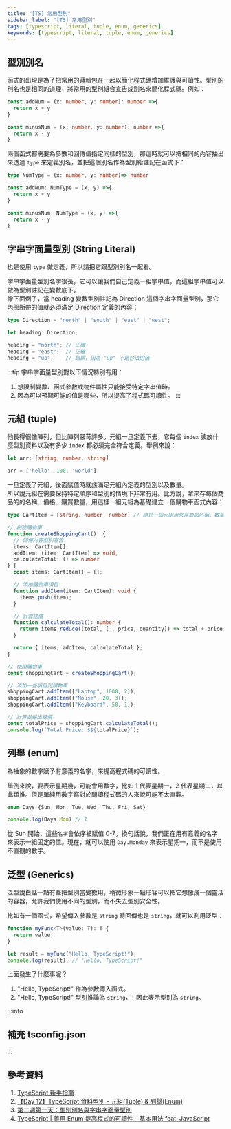 ```yaml
---
title: "[TS] 常用型別"
sidebar_label: "[TS] 常用型別"
tags: [typescript, literal, tuple, enum, generics]
keywords: [typescript, literal, tuple, enum, generics]
---
```


## 型別別名
函式的出現是為了把常用的邏輯包在一起以簡化程式碼增加維護與可讀性。型別的別名也是相同的道理，將常用的型別組合宣告成別名來簡化程式碼。例如：
```ts title='未用型別別名前'
const addNum = (x: number, y: number): number =>{
  return x + y
}

const minusNum = (x: number, y: number): number =>{
  return x - y
}
```

兩個函式都需要為參數和回傳值指定同樣的型別，那這時就可以把相同的內容抽出來透過 `type` 來定義別名，並把這個別名作為型別給註記在函式下：
```ts
type NumType = (x: number, y: number)=> number

const addNum: NumType = (x, y) =>{
  return x + y
}

const minusNum: NumType = (x, y) =>{
  return x - y
}
```

## 字串字面量型別 (String Literal)
也是使用 `type` 做定義，所以請把它跟型別別名一起看。

字串字面量型別名字很長，它可以讓我們自己定義一組字串值，而這組字串值可以做為型別註記在變數底下。  
像下面例子，當 heading 變數型別註記為 Direction 這個字串字面量型別，那它內部所帶的值就必須滿足 Direction 定義的內容：
```ts
type Direction = "north" | "south" | "east" | "west";

let heading: Direction;

heading = "north"; // 正確
heading = "east";  // 正確
heading = "up";    // 錯誤，因為 "up" 不是合法的值
```
:::tip
字串字面量型別對以下情況特別有用：  
1. 想限制變數、函式參數或物件屬性只能接受特定字串值時。
2. 因為可以預期可能的值是哪些，所以提高了程式碼可讀性。
:::

## 元組 (tuple)
他長得很像陣列，但比陣列嚴苛許多。元組一旦定義下去，它每個 `index` 該放什麼型別資料以及有多少 `index` 都必須完全符合定義。舉例來說：
```ts
let arr: [string, number, string]

arr = ['hello', 100, 'world']
```

一旦定義了元組，後面賦值時就該滿足元組內定義的型別以及數量。  
所以說元組在需要保持特定順序和型別的情境下非常有用。比方說，拿來存每個商品的的名稱、價格、購買數量，用這樣一組元組為基礎建立一個購物車函式內容：
```ts
type CartItem = [string, number, number] // 建立一個元組用來存商品名稱、數量以及價格

// 創建購物車
function createShoppingCart(): {
  // 回傳內容型別宣告
  items: CartItem[],
  addItem: (item: CartItem) => void,
  calculateTotal: () => number
} {
  const items: CartItem[] = [];

  // 添加購物車項目
  function addItem(item: CartItem): void {
    items.push(item);
  }

  // 計算總價
  function calculateTotal(): number {
    return items.reduce((total, [_, price, quantity]) => total + price * quantity, 0);
  }

  return { items, addItem, calculateTotal };
}

// 使用購物車
const shoppingCart = createShoppingCart();

// 添加一些項目到購物車
shoppingCart.addItem(["Laptop", 1000, 2]);
shoppingCart.addItem(["Mouse", 20, 3]);
shoppingCart.addItem(["Keyboard", 50, 1]);

// 計算並輸出總價
const totalPrice = shoppingCart.calculateTotal();
console.log(`Total Price: $${totalPrice}`);
```

## 列舉 (enum)
為抽象的數字賦予有意義的名字，來提高程式碼的可讀性。  

舉例來說，要表示星期幾，可能會用數字，比如 1 代表星期一，2 代表星期二，以此類推。但是單純用數字寫對於閱讀程式碼的人來說可能不太直觀。
```ts
enum Days {Sun, Mon, Tue, Wed, Thu, Fri, Sat}

console.log(Days.Mon) // 1
```
從 Sun 開始，這些`名字`會依序被賦值 0-7，換句話說，我們正在用有意義的名字來表示一組固定的值。現在，就可以使用 `Day.Monday` 來表示星期一，而不是使用不直觀的數字。

## 泛型 (Generics)
泛型說白話一點有些把型別當變數用，稍微形象一點形容可以把它想像成一個靈活的容器，允許我們使用不同的型別，而不失去型別安全性。

比如有一個函式，希望傳入參數是 `string` 時回傳也是 `string`，就可以利用泛型：
```ts
function myFunc<T>(value: T): T {
  return value;
}

let result = myFunc("Hello, TypeScript!");
console.log(result); // "Hello, TypeScript!"
```

上面發生了什麼事呢？  
1. "Hello, TypeScript!" 作為參數傳入函式。
2. "Hello, TypeScript!" 型別推論為 `string`，`T` 因此表示型別為 `string`。


:::info
## 補充 tsconfig.json

:::

## 參考資料
1. [TypeScript 新手指南](https://willh.gitbook.io/typescript-tutorial/)
2. [【Day 12】TypeScript 資料型別 - 元組(Tuple) & 列舉(Enum)](https://ithelp.ithome.com.tw/articles/10221546)
3. [第二週第一天：型別別名與字串字面量型別](https://blog.anna-yufeng.com/typescript-week2-day1-type-aliases-string-literal-types)
4. [TypeScript | 善用 Enum 提高程式的可讀性 - 基本用法 feat. JavaScript](https://medium.com/enjoy-life-enjoy-coding/typescript-%E5%96%84%E7%94%A8-enum-%E6%8F%90%E9%AB%98%E7%A8%8B%E5%BC%8F%E7%9A%84%E5%8F%AF%E8%AE%80%E6%80%A7-%E5%9F%BA%E6%9C%AC%E7%94%A8%E6%B3%95-feat-javascript-b20d6bbbfe00)
